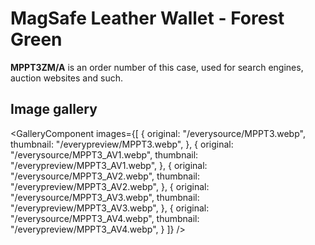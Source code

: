 
# MagSafe Leather Wallet - Forest Green

<Callout type='info' emoji='👉🏻'>**MPPT3ZM/A** is an order number of this case, used for search engines, auction websites and such.</Callout>

## Image gallery

<GalleryComponent
    images={[
      {
        original: "/everysource/MPPT3.webp",
        thumbnail: "/everypreview/MPPT3.webp",
      },
      {
        original: "/everysource/MPPT3_AV1.webp",
        thumbnail: "/everypreview/MPPT3_AV1.webp",
      },
      {
        original: "/everysource/MPPT3_AV2.webp",
        thumbnail: "/everypreview/MPPT3_AV2.webp",
      },
      {
        original: "/everysource/MPPT3_AV3.webp",
        thumbnail: "/everypreview/MPPT3_AV3.webp",
      },
      {
        original: "/everysource/MPPT3_AV4.webp",
        thumbnail: "/everypreview/MPPT3_AV4.webp",
      }
    ]}
  />
